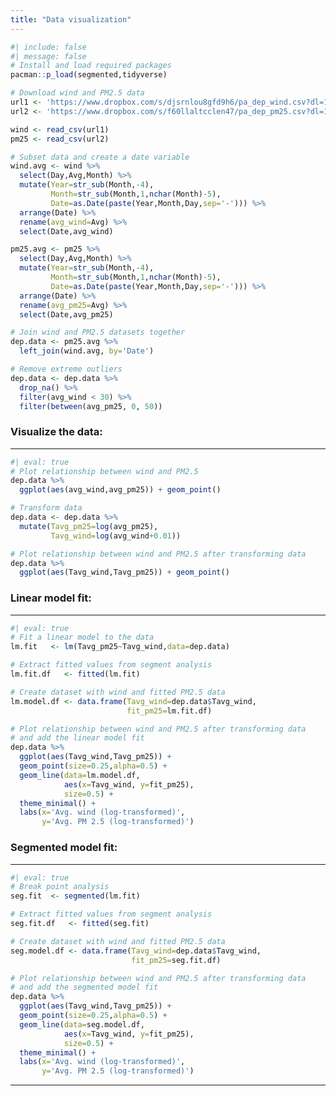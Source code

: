 ```yaml
---
title: "Data visualization"
---
```


```r
#| include: false
#| message: false
# Install and load required packages
pacman::p_load(segmented,tidyverse)

# Download wind and PM2.5 data
url1 <- 'https://www.dropbox.com/s/djsrnlou8gfd9h6/pa_dep_wind.csv?dl=1'
url2 <- 'https://www.dropbox.com/s/f60llaltcclen47/pa_dep_pm25.csv?dl=1'

wind <- read_csv(url1)
pm25 <- read_csv(url2)

# Subset data and create a date variable
wind.avg <- wind %>%
  select(Day,Avg,Month) %>%
  mutate(Year=str_sub(Month,-4),
         Month=str_sub(Month,1,nchar(Month)-5),
         Date=as.Date(paste(Year,Month,Day,sep='-'))) %>%
  arrange(Date) %>%
  rename(avg_wind=Avg) %>%
  select(Date,avg_wind)

pm25.avg <- pm25 %>%
  select(Day,Avg,Month) %>%
  mutate(Year=str_sub(Month,-4),
         Month=str_sub(Month,1,nchar(Month)-5),
         Date=as.Date(paste(Year,Month,Day,sep='-'))) %>%
  arrange(Date) %>%
  rename(avg_pm25=Avg) %>% 
  select(Date,avg_pm25)

# Join wind and PM2.5 datasets together
dep.data <- pm25.avg %>%
  left_join(wind.avg, by='Date')

# Remove extreme outliers
dep.data <- dep.data %>% 
  drop_na() %>% 
  filter(avg_wind < 30) %>%
  filter(between(avg_pm25, 0, 50))
```

### **Visualize the data:**

-----

```r
#| eval: true
# Plot relationship between wind and PM2.5
dep.data %>%
  ggplot(aes(avg_wind,avg_pm25)) + geom_point()

# Transform data
dep.data <- dep.data %>%
  mutate(Tavg_pm25=log(avg_pm25),
         Tavg_wind=log(avg_wind+0.01))

# Plot relationship between wind and PM2.5 after transforming data
dep.data %>%
  ggplot(aes(Tavg_wind,Tavg_pm25)) + geom_point()
```

### **Linear model fit:**

-----

```r
#| eval: true
# Fit a linear model to the data
lm.fit   <- lm(Tavg_pm25~Tavg_wind,data=dep.data)

# Extract fitted values from segment analysis
lm.fit.df   <- fitted(lm.fit)

# Create dataset with wind and fitted PM2.5 data
lm.model.df <- data.frame(Tavg_wind=dep.data$Tavg_wind,
                          fit_pm25=lm.fit.df)

# Plot relationship between wind and PM2.5 after transforming data
# and add the linear model fit
dep.data %>%
  ggplot(aes(Tavg_wind,Tavg_pm25)) +
  geom_point(size=0.25,alpha=0.5) +
  geom_line(data=lm.model.df,
            aes(x=Tavg_wind, y=fit_pm25),
            size=0.5) +
  theme_minimal() +
  labs(x='Avg. wind (log-transformed)',
       y='Avg. PM 2.5 (log-transformed)')
```

### **Segmented model fit:**

-----

```r
#| eval: true
# Break point analysis
seg.fit  <- segmented(lm.fit)

# Extract fitted values from segment analysis
seg.fit.df   <- fitted(seg.fit)

# Create dataset with wind and fitted PM2.5 data
seg.model.df <- data.frame(Tavg_wind=dep.data$Tavg_wind,
                           fit_pm25=seg.fit.df)

# Plot relationship between wind and PM2.5 after transforming data
# and add the segmented model fit
dep.data %>%
  ggplot(aes(Tavg_wind,Tavg_pm25)) +
  geom_point(size=0.25,alpha=0.5) +
  geom_line(data=seg.model.df,
            aes(x=Tavg_wind, y=fit_pm25),
            size=0.5) +
  theme_minimal() +
  labs(x='Avg. wind (log-transformed)',
       y='Avg. PM 2.5 (log-transformed)')
```

-----